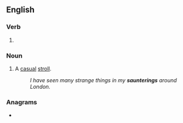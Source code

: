 ==English==

===Verb===
{{head|en|verb form}}

# {{present participle of|saunter|lang=en|nocat=1}}

===Noun===
{{en-noun}}

# A [[casual]] [[stroll]].
#: ''I have seen many strange things in my '''saunterings''' around London.''

===Anagrams===
* {{anagrams|en|a=aeginnrstu|intragenus}}
